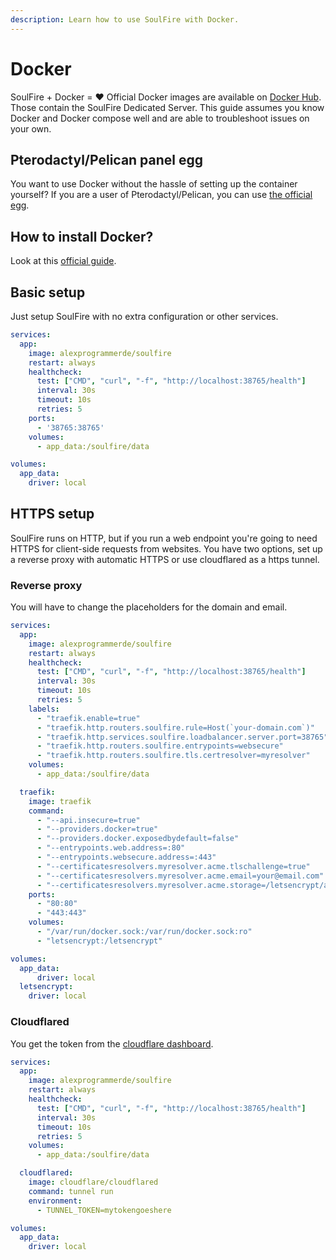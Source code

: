 ```yaml
---
description: Learn how to use SoulFire with Docker.
---
```


# Docker

SoulFire + Docker = ❤️
Official Docker images are available on [Docker Hub](https://hub.docker.com/r/alexprogrammerde/soulfire).
Those contain the SoulFire Dedicated Server.
This guide assumes you know Docker and Docker compose well and are able to troubleshoot issues on your own.

## Pterodactyl/Pelican panel egg

You want to use Docker without the hassle of setting up the container yourself?
If you are a user of Pterodactyl/Pelican, you can use [the official egg](https://raw.githubusercontent.com/AlexProgrammerDE/SoulFire/main/soulfire_egg.json).

## How to install Docker?

Look at this [official guide](https://docs.docker.com/engine/install).

## Basic setup

Just setup SoulFire with no extra configuration or other services.

```yaml filename="docker-compose.yml"
services:
  app:
    image: alexprogrammerde/soulfire
    restart: always
    healthcheck:
      test: ["CMD", "curl", "-f", "http://localhost:38765/health"]
      interval: 30s
      timeout: 10s
      retries: 5
    ports:
      - '38765:38765'
    volumes:
      - app_data:/soulfire/data

volumes:
  app_data:
    driver: local
```

## HTTPS setup

SoulFire runs on HTTP, but if you run a web endpoint you're going to need HTTPS for client-side requests from websites.
You have two options, set up a reverse proxy with automatic HTTPS or use cloudflared as a https tunnel.

### Reverse proxy

You will have to change the placeholders for the domain and email.

```yaml filename="docker-compose.yml"
services:
  app:
    image: alexprogrammerde/soulfire
    restart: always
    healthcheck:
      test: ["CMD", "curl", "-f", "http://localhost:38765/health"]
      interval: 30s
      timeout: 10s
      retries: 5
    labels:
      - "traefik.enable=true"
      - "traefik.http.routers.soulfire.rule=Host(`your-domain.com`)"
      - "traefik.http.services.soulfire.loadbalancer.server.port=38765"
      - "traefik.http.routers.soulfire.entrypoints=websecure"
      - "traefik.http.routers.soulfire.tls.certresolver=myresolver"
    volumes:
      - app_data:/soulfire/data

  traefik:
    image: traefik
    command:
      - "--api.insecure=true"
      - "--providers.docker=true"
      - "--providers.docker.exposedbydefault=false"
      - "--entrypoints.web.address=:80"
      - "--entrypoints.websecure.address=:443"
      - "--certificatesresolvers.myresolver.acme.tlschallenge=true"
      - "--certificatesresolvers.myresolver.acme.email=your@email.com"
      - "--certificatesresolvers.myresolver.acme.storage=/letsencrypt/acme.json"
    ports:
      - "80:80"
      - "443:443"
    volumes:
      - "/var/run/docker.sock:/var/run/docker.sock:ro"
      - "letsencrypt:/letsencrypt"

volumes:
  app_data:
      driver: local
  letsencrypt:
    driver: local
```

### Cloudflared

You get the token from the [cloudflare dashboard](https://developers.cloudflare.com/cloudflare-one/connections/connect-networks/get-started/).

```yaml filename="docker-compose.yml"
services:
  app:
    image: alexprogrammerde/soulfire
    restart: always
    healthcheck:
      test: ["CMD", "curl", "-f", "http://localhost:38765/health"]
      interval: 30s
      timeout: 10s
      retries: 5
    volumes:
      - app_data:/soulfire/data

  cloudflared:
    image: cloudflare/cloudflared
    command: tunnel run
    environment:
      - TUNNEL_TOKEN=mytokengoeshere

volumes:
  app_data:
    driver: local
```
